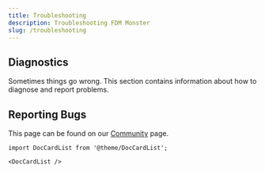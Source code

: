 ```yaml
---
title: Troubleshooting
description: Troubleshooting FDM Monster
slug: /troubleshooting
---
```


## Diagnostics

Sometimes things go wrong. This section contains information about how to diagnose and report problems.

## Reporting Bugs

This page can be found on our [Community](../community/support.mdx) page.

```mdx-code-block
import DocCardList from '@theme/DocCardList';

<DocCardList />
```

